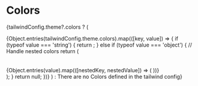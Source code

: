 
<Meta title="Theme/Styling & Theming/Colors" />

# Colors

{tailwindConfig.theme?.colors ? (

<ColorPalette>
  {Object.entries(tailwindConfig.theme.colors).map(([key, value]) => {
    if (typeof value === 'string') {
      return <ColorItem key={key} title={key} colors={{ [key]: value }} />;
    } else if (typeof value === 'object') {
      // Handle nested colors
      return (
        <div key={key}>
          <br />
          <br />
          {Object.entries(value).map(([nestedKey, nestedValue]) => (
            <ColorItem
              key={`${key}-${nestedKey}`}
              title={`${key}-${nestedKey}`}
              colors={{ [nestedKey]: nestedValue }}
            />
          ))}
        </div>
      );
    }
    return null;
  })}
</ColorPalette>
) : <span>There are no Colors defined in the tailwind config</span>}
